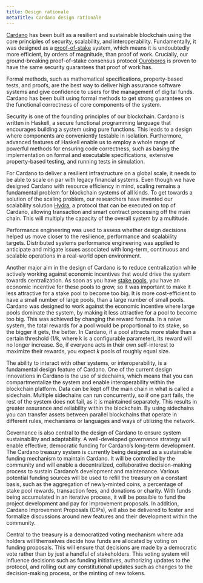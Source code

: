 ```yaml
---
title: Design rationale
metaTitle: Cardano design rationale
---
```


[Cardano](https://cardano.org/) has been built as a resilient and sustainable blockchain using the core
principles of security, scalability, and interoperability. Fundamentally, it was
designed as a [proof-of-stake](https://docs.cardano.org/new-to-cardano/proof-of-stake) system, which means it is undoubtedly more
efficient, by orders of magnitude, than proof of work. Crucially, our
ground-breaking proof-of-stake consensus protocol
[Ouroboros](https://iohk.io/en/blog/posts/2020/06/23/the-ouroboros-path-to-decentralization/)
is proven to have the same security guarantees that proof of work has.

Formal methods, such as mathematical specifications, property-based tests, and
proofs, are the best way to deliver high assurance software systems and give
confidence to users for the management of digital funds. Cardano has been built
using formal methods to get strong guarantees on the functional correctness of
core components of the system.

Security is one of the founding principles of our blockchain. Cardano is written in Haskell,
a secure functional programming language that
encourages building a system using pure functions. This leads to a design where
components are conveniently testable in isolation. Furthermore, advanced
features of Haskell enable us to employ a whole range of powerful methods for
ensuring code correctness, such as basing the implementation on formal
and executable specifications, extensive property-based testing, and running
tests in simulation.

For Cardano to deliver a resilient infrastructure on a global scale, it needs to
be able to scale on par with legacy financial systems. Even though we have
designed Cardano with resource efficiency in mind, scaling remains a fundamental
problem for blockchain systems of all kinds. To get towards a solution of the
scaling problem, our researchers have invented our scalability solution
[Hydra](https://eprint.iacr.org/2020/299.pdf), a protocol that can be executed
on top of Cardano, allowing transaction and smart contract processing off the
main chain. This will multiply the capacity of the overall system by a
multitude.

Performance engineering was used to assess whether design decisions helped us
move closer to the resilience, performance and scalability targets. Distributed
systems performance engineering was applied to anticipate and mitigate issues
associated with long-term, continuous and scalable operations in a real-world
open environment.

Another major aim in the design of Cardano is to reduce centralization while
actively working against economic incentives that would drive the system towards
centralization. As soon as you have [stake pools](https://docs.cardano.org/core-concepts/stake-pools), you have an economic incentive
for these pools to grow, so it was important to make it less attractive for a
stake pool to become too big. It is more cost-efficient to have a small number
of large pools, than a large number of small pools. Cardano was designed to work
against the economic incentive where large pools dominate the system, by making
it less attractive for a pool to become too big. This was achieved by changing
the reward formula. In a naive system, the total rewards for a pool would be
proportional to its stake, so the bigger it gets, the better. In Cardano, if a
pool attracts more stake than a certain threshold (1/k, where k is a
configurable parameter), its reward will no longer increase. So, if everyone
acts in their own self-interest to maximize their rewards, you expect _k_ pools
of roughly equal size.

The ability to interact with other systems, or interoperability, is a
fundamental design feature of Cardano. One of the current design innovations in
Cardano is the use of sidechains, which means that you can compartmentalize the
system and enable interoperability within the blockchain platform. Data can be
kept off the main chain in what is called a sidechain. Multiple sidechains can
run concurrently, so if one part fails, the rest of the system does not fail, as
it is maintained separately. This results in greater assurance and reliability
within the blockchain. By using sidechains you can transfer assets between
parallel blockchains that operate in different rules, mechanisms or languages
and ways of utilizing the network.

Governance is also central to the design of Cardano to ensure system
sustainability and adaptability. A well-developed governance strategy will
enable effective, democratic funding for Cardano’s long-term development. The
Cardano treasury system is currently being designed as a sustainable funding
mechanism to maintain Cardano. It will be controlled by the community and will
enable a decentralized, collaborative decision-making process to sustain
Cardano’s development and maintenance. Various potential funding sources will be
used to refill the treasury on a constant basis, such as the aggregation of
newly-minted coins, a percentage of stake pool rewards, transaction fees, and
donations or charity. With funds being accumulated in an iterative process, it
will be possible to fund the project development and pay for improvement
proposals. In addition, Cardano Improvement Proposals (CIPs), will also be
delivered to foster and formalize discussions around new features and their
development within the community.

Central to the treasury is a democratized voting mechanism where ada holders
will themselves decide how funds are allocated by voting on funding proposals.
This will ensure that decisions are made by a democratic vote rather than by
just a handful of stakeholders. This voting system will influence decisions such
as funding initiatives, authorizing updates to the protocol, and rolling out any
constitutional updates such as changes to the decision-making process, or the
minting of new tokens.
